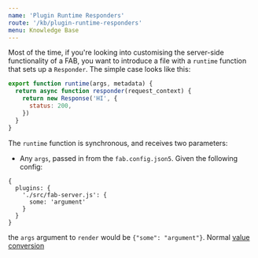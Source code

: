 ```yaml
---
name: 'Plugin Runtime Responders'
route: '/kb/plugin-runtime-responders'
menu: Knowledge Base
---
```


Most of the time, if you're looking into customising the server-side functionality of a FAB, you want to introduce a file with a `runtime` function that sets up a `Responder`. The simple case looks like this:

```js
export function runtime(args, metadata) {
  return async function responder(request_context) {
    return new Response('HI', {
      status: 200,
    })
  }
}
```

The `runtime` function is synchronous, and receives two parameters:

* Any `args`, passed in from the `fab.config.json5`. Given the following config:

```
{
  plugins: {
    './src/fab-server.js': {
      some: 'argument'
    }
  }
}
```

the `args` argument to `render` would be `{"some": "argument"}`. Normal [value conversion](/kb/)
